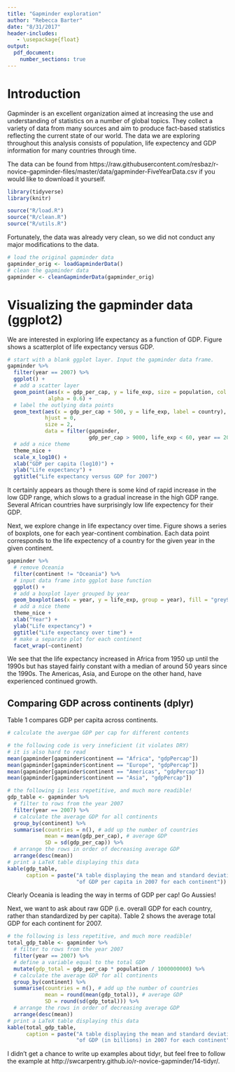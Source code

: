 ```yaml
---
title: "Gapminder exploration"
author: "Rebecca Barter"
date: "8/31/2017"
header-includes:
   - \usepackage{float}
output: 
  pdf_document:
    number_sections: true
---
```



# Introduction

Gapminder is an excellent organization aimed at increasing the use and understanding of statistics on a number of global topics. They collect a variety of data from many sources and aim to produce fact-based statistics reflecting the current state of our world. The data we are exploring throughout this analysis consists of population, life expectency and GDP information for many countries through time.

The data can be found from https://raw.githubusercontent.com/resbaz/r-novice-gapminder-files/master/data/gapminder-FiveYearData.csv if you would like to download it yourself.

```r
library(tidyverse)
library(knitr)
```

```r
source("R/load.R")
source("R/clean.R")
source("R/utils.R")
```

Fortunately, the data was already very clean, so we did not conduct any major modifications to the data.


```r
# load the original gapminder data
gapminder_orig <- loadGapminderData()
# clean the gapminder data
gapminder <- cleanGapminderData(gapminder_orig)
```


# Visualizing the gapminder data (ggplot2)


We are interested in exploring life expectancy as a function of GDP. Figure \ref{fig:gdp-life} shows a scatterplot of life expectancy versus GDP.

```r
# start with a blank ggplot layer. Input the gapminder data frame.
gapminder %>%
  filter(year == 2007) %>%
  ggplot() +
  # add a scatter layer
  geom_point(aes(x = gdp_per_cap, y = life_exp, size = population, col = continent), 
             alpha = 0.6) +
  # label the outlying data points
  geom_text(aes(x = gdp_per_cap + 500, y = life_exp, label = country), 
            hjust = 0,
            size = 2,
            data = filter(gapminder, 
                          gdp_per_cap > 9000, life_exp < 60, year == 2007)) +
  # add a nice theme
  theme_nice +
  scale_x_log10() +
  xlab("GDP per capita (log10)") +
  ylab("Life expectancy") +
  ggtitle("Life expectancy versus GDP for 2007")
```


It certainly appears as though there is some kind of rapid increase in the low GDP range, which slows to a gradual increase in the high GDP range. Several African countries have surprisingly low life expectency for their GDP.

Next, we explore change in life expectancy over time. Figure \ref{fig:life-time} shows a series of boxplots, one for each year-continent combination. Each data point corresponds to the life expectency of a country for the given year in the given continent.




```r
gapminder %>%
  # remove Oceania
  filter(continent != "Oceania") %>%
  # input data frame into ggplot base function
  ggplot() +
  # add a boxplot layer grouped by year
  geom_boxplot(aes(x = year, y = life_exp, group = year), fill = "grey90") +
  # add a nice theme
  theme_nice +
  xlab("Year") +
  ylab("Life expectancy") +
  ggtitle("Life expectancy over time") +
  # make a separate plot for each continent
  facet_wrap(~continent)
```


We see that the life expectancy increased in Africa from 1950 up until the 1990s but has stayed fairly constant with a median of around 50 years since the 1990s. The Americas, Asia, and Europe on the other hand, have experienced continued growth. 

## Comparing GDP across continents (dplyr)

Table 1 compares GDP per capita across continents.

```r
# calculate the avergae GDP per cap for different contents

# the following code is very inneficient (it violates DRY)
# it is also hard to read
mean(gapminder[gapminder$continent == "Africa", "gdpPercap"])
mean(gapminder[gapminder$continent == "Europe", "gdpPercap"])
mean(gapminder[gapminder$continent == "Americas", "gdpPercap"])
mean(gapminder[gapminder$continent == "Asia", "gdpPercap"])
```


```r
# the following is less repetitive, and much more readible!
gdp_table <- gapminder %>%
  # filter to rows from the year 2007
  filter(year == 2007) %>%
  # calculate the average GDP for all continents
  group_by(continent) %>%
  summarise(countries = n(), # add up the number of countries
            mean = mean(gdp_per_cap), # average GDP
            SD = sd(gdp_per_cap)) %>%
  # arrange the rows in order of decreasing average GDP
  arrange(desc(mean))
# print a LaTeX table displaying this data
kable(gdp_table,
      caption = paste("A table displaying the mean and standard deviation",
                      "of GDP per capita in 2007 for each continent"))
```


Clearly Oceania is leading the way in terms of GDP per cap! Go Aussies!

Next, we want to ask about raw GDP (i.e. overall GDP for each country, rather than standardized by per capita). Table 2 shows the average total GDP for each continent for 2007.


```r
# the following is less repetitive, and much more readible!
total_gdp_table <- gapminder %>%
  # filter to rows from the year 2007
  filter(year == 2007) %>%
  # define a variable equal to the total GDP
  mutate(gdp_total = gdp_per_cap * population / 1000000000) %>%
  # calculate the average GDP for all continents
  group_by(continent) %>%
  summarise(countries = n(), # add up the number of countries
            mean = round(mean(gdp_total)), # average GDP
            SD = round(sd(gdp_total))) %>%
  # arrange the rows in order of decreasing average GDP
  arrange(desc(mean))
# print a LaTeX table displaying this data
kable(total_gdp_table, 
      caption = paste("A table displaying the mean and standard deviation",
                      "of GDP (in billions) in 2007 for each continent"))
```


I didn't get a chance to write up examples about tidyr, but feel free to follow the example at http://swcarpentry.github.io/r-novice-gapminder/14-tidyr/.
